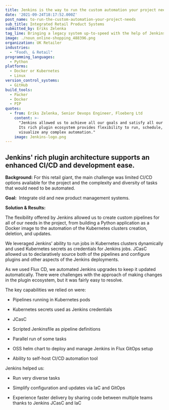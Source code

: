 ```yaml
---
title: Jenkins is the way to run the custom automation your project needs
date: '2021-09-24T18:17:52.000Z'
post_name: to-run-the-custom-automation-your-project-needs
sub_title: Integrated Retail Product Systems
submitted_by: Eriks Zelenka
tag_line: Bringing a legacy system up-to-speed with the help of Jenkins.
image: ./noun_online-shopping_488396.png
organization: UK Retailer
industries:
  - "Food\_ & Retail"
programming_languages:
  - Python
platforms:
  - Docker or Kubernetes
  - Linux
version_control_systems:
  - GitHub
build_tools:
  - Packer
  - Docker
  - PIP
quotes:
  - from: Eriks Zelenka, Senior Devops Engineer, Floeberg Ltd
    content: >-
      "Jenkins allowed us to achieve all our goals and satisfy all our needs.
      Its rich plugin ecosystem provides flexibility to run, schedule, and
      visualize any complex automation."
    image: Jenkins-logo.png
---
```

## Jenkins' rich plugin architecture supports an enhanced CI/CD and development ease.

**Background:** For this retail giant, the main challenge was limited CI/CD options available for the project and the complexity and diversity of tasks that would need to be automated.

**Goal:**  Integrate old and new product management systems.

<Testimonal idx="0" />

**Solution & Results:**

The flexibility offered by Jenkins allowed us to create custom pipelines for all of our needs in the project, from building a Python application as a Docker image to the automation of the Kubernetes clusters creation, deletion, and updates.

We leveraged Jenkins' ability to run jobs in Kubernetes clusters dynamically and used Kubernetes secrets as credentials for Jenkins jobs. JCasC allowed us to declaratively source both of the pipelines and configure plugins and other aspects of the Jenkins deployments.

As we used Flux CD, we automated Jenkins upgrades to keep it updated automatically. There were challenges with the approach of making changes in the plugin ecosystem, but it was fairly easy to resolve.

The key capabilities we relied on were:

-   Pipelines running in Kubernetes pods

-   Kubernetes secrets used as Jenkins credentials

-   JCasC

-   Scripted Jenkinsfile as pipeline definitions

-   Parallel run of some tasks

-   OSS helm chart to deploy and manage Jenkins in Flux GitOps setup

-   Ability to self-host CI/CD automation tool

Jenkins helped us:

-   Run very diverse tasks

-   Simplify configuration and updates via IaC and GitOps

-   Experience faster delivery by sharing code between multiple teams thanks to Jenkins JCasC and IaC
